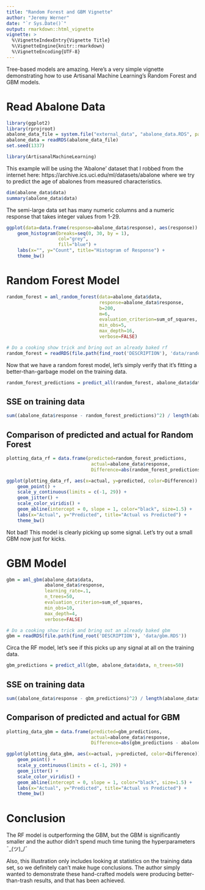 ```yaml
---
title: "Random Forest and GBM Vignette"
author: "Jeremy Werner"
date: "`r Sys.Date()`"
output: rmarkdown::html_vignette
vignette: >
  %\VignetteIndexEntry{Vignette Title}
  %\VignetteEngine{knitr::rmarkdown}
  %\VignetteEncoding{UTF-8}
---
```


Tree-based models are amazing. Here's a very simple vignette demonstrating how to use Artisanal Machine Learning's Random Forest and GBM models.

# Read Abalone Data

```r
library(ggplot2)
library(rprojroot)
abalone_data_file = system.file("external_data", "abalone_data.RDS", package="ArtisanalMachineLearning", mustWork=TRUE)
abalone_data = readRDS(abalone_data_file)
set.seed(1337)
```

```r
library(ArtisanalMachineLearning)
```

This example will be using the 'Abalone' dataset that I robbed from the internet here: https://archive.ics.uci.edu/ml/datasets/abalone where we try to predict the age of abalones from measured characteristics.

```r
dim(abalone_data$data)
summary(abalone_data$data)
```

The semi-large data set has many numeric columns and a numeric response that takes integer values from 1-29.

```r
ggplot(data=data.frame(response=abalone_data$response), aes(response)) + 
    geom_histogram(breaks=seq(0, 30, by = 1), 
                   col="grey", 
                   fill="blue") + 
    labs(x="", y="Count", title="Histogram of Response") + 
    theme_bw()
```

# Random Forest Model

```r
random_forest = aml_random_forest(data=abalone_data$data, 
                                  response=abalone_data$response, 
                                  b=200, 
                                  m=6, 
                                  evaluation_criterion=sum_of_squares, 
                                  min_obs=5, 
                                  max_depth=16, 
                                  verbose=FALSE)
```

```r
# Do a cooking show trick and bring out an already baked rf
random_forest = readRDS(file.path(find_root('DESCRIPTION'), 'data/random_forest.RDS'))
```

Now that we have a random forest model, let's simply verify that it's fitting a better-than-garbage model on the training data. 

```r
random_forest_predictions = predict_all(random_forest, abalone_data$data, n_trees=200)
```

## SSE on training data

```r
sum((abalone_data$response - random_forest_predictions)^2) / length(abalone_data$response)
```

## Comparison of predicted and actual for Random Forest

```r
plotting_data_rf = data.frame(predicted=random_forest_predictions, 
                               actual=abalone_data$response, 
                               Difference=abs(random_forest_predictions - abalone_data$response))

ggplot(plotting_data_rf, aes(x=actual, y=predicted, color=Difference)) +
    geom_point() + 
    scale_y_continuous(limits = c(-1, 29)) + 
    geom_jitter() + 
    scale_color_viridis() + 
    geom_abline(intercept = 0, slope = 1, color="black", size=1.5) + 
    labs(x="Actual", y="Predicted", title="Actual vs Predicted") + 
    theme_bw()
```

Not bad! This model is clearly picking up some signal. Let's try out a small GBM now just for kicks.


# GBM Model

```r
gbm = aml_gbm(abalone_data$data, 
              abalone_data$response, 
              learning_rate=.1, 
              n_trees=50, 
              evaluation_criterion=sum_of_squares, 
              min_obs=10, 
              max_depth=4, 
              verbose=FALSE)
```

```r
# Do a cooking show trick and bring out an already baked gbm
gbm = readRDS(file.path(find_root('DESCRIPTION'), 'data/gbm.RDS'))
```

Circa the RF model, let's see if this picks up any signal at all on the training data.

```r
gbm_predictions = predict_all(gbm, abalone_data$data, n_trees=50)
```

## SSE on training data

```r
sum((abalone_data$response - gbm_predictions)^2) / length(abalone_data$response)
```

## Comparison of predicted and actual for GBM

```r

plotting_data_gbm = data.frame(predicted=gbm_predictions, 
                               actual=abalone_data$response, 
                               Difference=abs(gbm_predictions - abalone_data$response))

ggplot(plotting_data_gbm, aes(x=actual, y=predicted, color=Difference)) +
    geom_point() + 
    scale_y_continuous(limits = c(-1, 29)) + 
    geom_jitter() + 
    scale_color_viridis() + 
    geom_abline(intercept = 0, slope = 1, color="black", size=1.5) + 
    labs(x="Actual", y="Predicted", title="Actual vs Predicted") + 
    theme_bw()
```


# Conclusion

The RF model is outperforming the GBM, but the GBM is significantly smaller and the author didn't spend much time tuning the hyperparameters ¯\_(ツ)_/¯ 

Also, this illustration only includes looking at statistics on the training data set, so we definitely can't make huge conclusions. The author simply wanted to demonstrate these hand-crafted models were producing better-than-trash results, and that has been achieved. 
